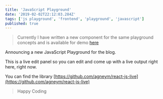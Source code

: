 ```yaml
---
title: 'JavaScript Playground'
date: '2019-02-02T22:12:03.284Z'
tags: ['js playground', 'frontend', 'playground', 'javascript']
published: true
---
```


> Currently I have written a new component for the same playground concepts and is available for demo [here](/introducing-playground/)

Announcing a new JavaScript Playground for the blog.

This is a live edit panel so you can edit and come up with a live output right here, right now.

You can find the library [https://github.com/agneym/react-js-live](https://github.com/agneym/react-js-live)

> Happy Coding
